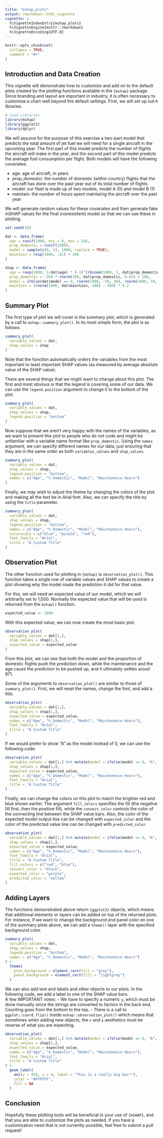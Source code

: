 ```yaml
---
title: "mshap_plots"
output: rmarkdown::html_vignette
vignette: >
  %\VignetteIndexEntry{mshap_plots}
  %\VignetteEngine{knitr::rmarkdown}
  %\VignetteEncoding{UTF-8}
---
```


```r
knitr::opts_chunk$set(
  collapse = TRUE,
  comment = "#>"
)
```

## Introduction and Data Creation

This vignette will demonstrate how to customize and add on to the default plots created by the plotting functions available in the `{mshap}` package.
Since branding and layout are important in industry, it is often necessary to customize a chart well beyond the default settings.
First, we will set up out `R` libraries.

```r
# Load Libraries
library(mshap)
library(ggplot2)
library(dplyr)
```

We will assume for the purpose of this exercise a two-part model that predicts the total amount of jet fuel we will need for a single aircraft in the upcoming year.
The first part of this model predicts the number of flights the aircraft will make in the year, and the second part of this model predicts the average fuel consumption per flight.
Both models will have the following covariates:

- age: age of aircraft, in years
- prop_domestic: the number of domestic (within country) flights that the aircraft has done over the past year out of its total number of flights
- model: our fleet is made up of two models, model A (0) and model B (1)
- maintain: the number of hours spent maintainig the aircraft over the past year

We will generate random values for these covariates and then generate fake mSHAP values for the final (nonexistent) model so that we can use these in plotting.

```r
set.seed(18)

dat <- data.frame(
  age = runif(1000, min = 0, max = 20),
  prop_domestic = runif(1000),
  model = sample(c(0, 1), 1000, replace = TRUE),
  maintain = rexp(1000, .01) + 200
)

shap <- data.frame(
  age = rexp(1000, 1/dat$age) * (-1)^(rbinom(1000, 1, dat$prop_domestic)),
  prop_domestic = -200 * rnorm(100, dat$prop_domestic, 0.02) + 100,
  model = ifelse(dat$model == 0, rnorm(1000, -50, 30), rnorm(1000, 50, 30)),
  maintain = (rnorm(1000, dat$maintain, 100) - 400) * 0.2
)
```

## Summary Plot

The first type of plot we will cover is the summary plot, which is generated by a call to `mshap::summary_plot()`.
In its most simple form, the plot is as follows:

```r
summary_plot(
  variable_values = dat,
  shap_values = shap
)
```

Note that the function automatically orders the variables from the most important to least important SHAP values (as measured by average absolute value of the SHAP value).

There are several things that we might want to change about this plot.  The first and most obvious is that the legend is covering some of our data. We can use the `legend.position` argument to change it to the bottom of the plot.

```r
summary_plot(
  variable_values = dat,
  shap_values = shap,
  legend.position = "bottom"
)
```

Now suppose that we aren't very happy with the names of the variables, as we want to present this plot to people who do not code and might be unfamiliar with a variable name format like `prop_domestic`.
Using the `names` argument, we can specify different names for our data, just ensuring that they are in the same order as both `variables_values` and `shap_values`.

```r
summary_plot(
  variable_values = dat,
  shap_values = shap,
  legend.position = "bottom",
  names = c("Age", "% Domestic", "Model", "Maintenence Hours")
)
```

Finally, we may wish to adjust the theme by changing the colors of the plot and making all the text be in Arial font. Also, we can specify the title by using the `title` parameter.

```r
summary_plot(
  variable_values = dat,
  shap_values = shap,
  legend.position = "bottom",
  names = c("Age", "% Domestic", "Model", "Maintenence Hours"),
  colorscale = c("blue", "purple", "red"),
  font_family = "Arial",
  title = "A Custom Title"
)
```

## Observation Plot

The other function used for plotting in `{mshap}` is `observation_plot()`.
This function takes a single row of variable values and SHAP values to create a plot showing why the model made the prediction it did for that value.

For this, we will need an expected value of our model, which we will arbitrarily set to 1,000.  Normally the expected value that will be used is returned from the `mshap()` function.
```r
expected_value <- 1000
```

With this expected value, we can now create the most basic plot.

```r
observation_plot(
  variable_values = dat[1,],
  shap_values = shap[1,],
  expected_value = expected_value
)
```

From this plot, we can see that both the model and the proportion of domestic flights push the prediction down, while the maintenance and the age cause the prediction to be pushed up, and it ultimately settles aroud 971.

Some of the arguments to `observation_plot()` are similar to those of `summary_plot()`.
First, we will reset the names, change the font, and add a title.

```r
observation_plot(
  variable_values = dat[1,],
  shap_values = shap[1,],
  expected_value = expected_value,
  names = c("Age", "% Domestic", "Model", "Maintenence Hours"),
  font_family = "Arial",
  title = "A Custom Title"
)
```

If we would prefer to show "A" as the model instead of 0, we can use the following code:
```r
observation_plot(
  variable_values = dat[1,] %>% mutate(model = ifelse(model == 0, "A", "B")),
  shap_values = shap[1,],
  expected_value = expected_value,
  names = c("Age", "% Domestic", "Model", "Maintenence Hours"),
  font_family = "Arial",
  title = "A Custom Title"
)
```


Finally, we can change the colors on this plot to match the brighter red and blue shown earlier.
The argument `fill_colors` specifies the fill (the negative fill first, then the positive fill), while the `connect_color` controls the color of the connecting line between the SHAP value bars.
Also, the color of the expected model output line can be changed with `expected_color` and the color of the predicted value line can be changed with `predicted_color`.

```r
observation_plot(
  variable_values = dat[1,] %>% mutate(model = ifelse(model == 0, "A", "B")),
  shap_values = shap[1,],
  expected_value = expected_value,
  names = c("Age", "% Domestic", "Model", "Maintenence Hours"),
  font_family = "Arial",
  title = "A Custom Title",
  fill_colors = c("red", "blue"),
  connect_color = "black",
  expected_color = "purple",
  predicted_color = "yellow"
)
```


## Adding Layers

The functions demonstrated above return `{ggplot2}` objects, which means that additional elements or layers can be added on top of the returned plots.
For instance, if we want to change the background and panel color on one of the summary plots above, we can add a `theme()` layer with the specified background color.

```r
summary_plot(
  variable_values = dat,
  shap_values = shap,
  legend.position = "bottom",
  names = c("Age", "% Domestic", "Model", "Maintenence Hours")
) +
  theme(
    plot.background = element_rect(fill = "grey"),
    panel.background = element_rect(fill = "lightgrey")
  )
```

We can also add text and labels and other objects to our plots.
In the following code, we add a label to one of the SHAP value bars.  
A few IMPORTANT notes:
- We have to specify a numeric `y`, which must be done manually since the strings are converted to factors in the back end. Counting goes from the bottom to the top.
- There is a call to `ggplot::coord_flip()` inside `mshap::observation_plot()` which means that sometimes when adding new objects, the `x` and `y` aesthetics must be reverse of what you are expecting.


```r
observation_plot(
  variable_values = dat[1,] %>% mutate(model = ifelse(model == 0, "A", "B")),
  shap_values = shap[1,],
  expected_value = expected_value,
  names = c("Age", "% Domestic", "Model", "Maintenence Hours"),
  font_family = "Arial",
  title = "A Custom Title"
) +
  geom_label(
    aes(y = 950, x = 4, label = "This is a really big bar!"),
    color = "#FFFFFF",
    fill = NA
  )
```


## Conclusion

Hopefully these plotting tools will be beneficial in your use of `{mSHAP}`, and that you are able to customize the plots as needed.
If you have a customization need that is not currently possible, feel free to submit a pull request!
